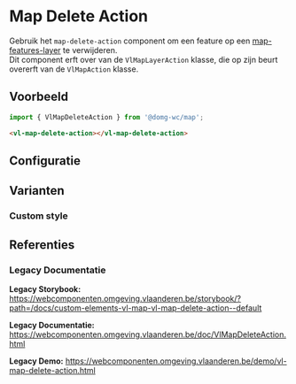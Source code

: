 
# Map Delete Action

Gebruik het `map-delete-action` component om een feature op een [map-features-layer](/docs/map-layer-vector-layer-features-layer--map-features-layer-default) te verwijderen.<br/>
Dit component erft over van de `VlMapLayerAction` klasse, die op zijn beurt overerft van de `VlMapAction` klasse.

## Voorbeeld

```js
import { VlMapDeleteAction } from '@domg-wc/map';
```

```html
<vl-map-delete-action></vl-map-delete-action>
```

<DocsStory id="map-action-layer-action-delete-action--map-delete-action-default" />

## Configuratie

<ArgsTable story={PRIMARY_STORY} />

## Varianten

### Custom style

<DocsStory id="map-action-layer-action-delete-action--map-delete-action-custom-style" />

## Referenties

### Legacy Documentatie

**Legacy Storybook:** https://webcomponenten.omgeving.vlaanderen.be/storybook/?path=/docs/custom-elements-vl-map-vl-map-delete-action--default

**Legacy Documentatie:** https://webcomponenten.omgeving.vlaanderen.be/doc/VlMapDeleteAction.html

**Legacy Demo:** https://webcomponenten.omgeving.vlaanderen.be/demo/vl-map-delete-action.html
